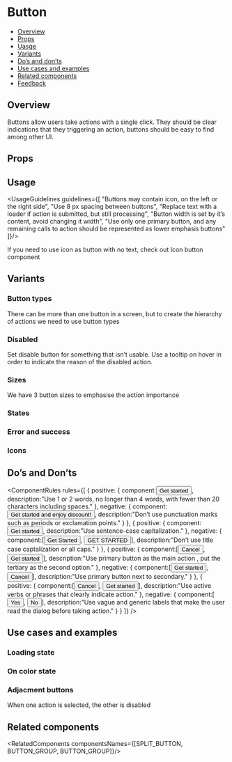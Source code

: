 
<Meta title="Button" component={Button} />

# Button
- [Overview](#overview)
- [Props](#props)
- [Uasge](#uasge)
- [Variants](#variants)
- [Do’s and don’ts](#do’s-and-don’ts)
- [Use cases and examples](#use-cases-and-examples)
- [Related components](#related-components)
- [Feedback](#feedback)

## Overview
Buttons allow users take actions with a single click.
They should be clear indications that they triggering an action, buttons should be easy to find among other UI.
<ComponentStory storyId="components-button--overview"/>

## Props
<ArgsTable of={Button} />

## Usage
<UsageGuidelines guidelines={[
  "Buttons may contain icon, on the left or the right side",
  "Use 8 px spacing between buttons",
  "Replace text with a loader if action is submitted, but still processing",
  "Button width is set by it’s content, avoid changing it width",
  "Use only one primary button, and any remaining calls to action should be represented as lower emphasis buttons"
]}/>

<Tip title="Not what you were looking for?">If you need to use icon as button with no text, check out Icon button component</Tip>

## Variants
### Button types
There can be more than one button in a screen, but to create the hierarchy of actions we need to use button types
<ComponentStory storyId="components-button--button-types"/>

### Disabled
Set disable button for something that isn’t usable. Use a tooltip on hover in order to indicate the reason of the disabled action.
<ComponentStory storyId="components-button--disabled"/>

### Sizes
We have 3 button sizes to emphasise the action importance
<ComponentStory storyId="components-button--sizes"/>


### States
<ComponentStory storyId="components-button--states"/>

### Error and success
<ComponentStory storyId="components-button--error-and-success"/>


### Icons
<ComponentStory storyId="components-button--icons"/>

## Do’s and Don’ts
<ComponentRules
  rules={[
    {
      positive: {
        component:<Button>Get started</Button>,
        description:"Use 1 or 2 words, no longer than 4 words, with fewer than 20 characters including spaces."
      },
      negative: {
        component:<Button>Get started and enjoy discount!</Button>,
        description:"Don’t use punctuation marks such as periods or exclamation points."
      }
    },
    {
      positive: {
        component:<Button>Get started</Button>,
        description:"Use sentence-case capitalization."
      },
      negative: {
        component:[<Button>Get Started</Button>, <Button>GET STARTED</Button>],
        description:"Don’t use title case captalization or all caps."
      }
    },
    {
      positive: {
        component:[<Button kind={Button.kinds.TERTIARY}>Cancel</Button>, <Button>Get started</Button>],
        description:"Use primary button as the main action , put the tertiary as the second option."
      },
      negative: {
        component:[<Button>Get started</Button>, <Button kind={Button.kinds.SECONDARY}>Cancel</Button>],
        description:"Use primary button next to secondary."
      }
    },
    {
      positive: {
        component:[<Button kind={Button.kinds.TERTIARY}>Cancel</Button>, <Button>Get started</Button>],
        description:"Use active verbs or phrases that clearly indicate action."
      },
      negative: {
        component:[<Button kind={Button.kinds.TERTIARY}>Yes</Button>, <Button>No</Button>],
        description:"Use vague and generic labels that make the user read the dialog before taking action."
      }
    }
  ]}
/>


## Use cases and examples

### Loading state
<ComponentStory storyId="components-button--loading-state"/>

### On color state
<ComponentStory storyId="components-button--on-color-button-state"/>

### Adjacment buttons
When one action is selected, the other is disabled
<ComponentStory storyId="components-button--adjacment-buttons"/>

## Related components
<RelatedComponents componentsNames={[SPLIT_BUTTON, BUTTON_GROUP, BUTTON_GROUP]}/>
